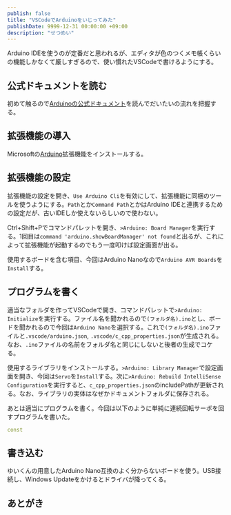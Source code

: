 ```yaml
---
publish: false
title: "VSCodeでArduinoをいじってみた"
publishDate: 9999-12-31 00:00:00 +09:00
description: "せつめい"
---
```


Arduino IDEを使うのが定番だと思われるが、エディタが色のつくメモ帳くらいの機能しかなくて厳しすぎるので、使い慣れたVSCodeで書けるようにする。

## 公式ドキュメントを読む

初めて触るので[Arduinoの公式ドキュメント](https://docs.arduino.cc/learn/starting-guide/getting-started-arduino/)を読んでだいたいの流れを把握する。

## 拡張機能の導入

Microsoftの[Arduino](https://marketplace.visualstudio.com/items?itemName=vsciot-vscode.vscode-arduino)拡張機能をインストールする。

## 拡張機能の設定

拡張機能の設定を開き、`Use Arduino Cli`を有効にして、拡張機能に同梱のツールを使うようにする。`Path`とか`Command Path`とかはArduino IDEと連携するための設定だが、古いIDEしか使えないらしいので使わない。

Ctrl+Shift+Pでコマンドパレットを開き、`>Arduino: Board Manager`を実行する。1回目は`command 'arduino.showBoardManager' not found`と出るが、これによって拡張機能が起動するのでもう一度叩けば設定画面が出る。

使用するボードを含む項目、今回はArduino Nanoなので`Arduino AVR Boards`を`Install`する。

## プログラムを書く

適当なフォルダを作ってVSCodeで開き、コマンドパレットで`>Arduino: Initialize`を実行する。ファイル名を聞かれるので`(フォルダ名).ino`とし、ボードを聞かれるので今回は`Arduino Nano`を選択する。これで`(フォルダ名).ino`ファイルと`.vscode/arduino.json`, `.vscode/c_cpp_properties.json`が生成される。なお、`.ino`ファイルの名前をフォルダ名と同じにしないと後者の生成でコケる。

使用するライブラリをインストールする。`>Arduino: Library Manager`で設定画面を開き、今回は`Servo`を`Install`する。次に`>Arduino: Rebuild IntelliSense Configuration`を実行すると、`c_cpp_properties.json`のincludePathが更新される。なお、ライブラリの実体はなぜかドキュメントフォルダに保存される。

あとは適当にプログラムを書く。今回は以下のように単純に連続回転サーボを回すプログラムを書いた。

```ino
const 
```


## 書き込む

ゆいくんの用意したArduino Nano互換のよく分からないボードを使う。USB接続し、Windows Updateをかけるとドライバが降ってくる。



## あとがき